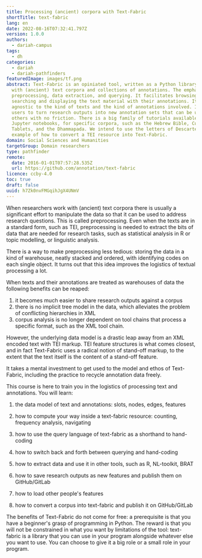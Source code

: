 ```yaml
---
title: Processing (ancient) corpora with Text-Fabric
shortTitle: text-fabric
lang: en
date: 2022-08-16T07:32:41.797Z
version: 1.0.0
authors:
  - dariah-campus
tags:
  - dh
categories:
  - dariah
  - dariah-pathfinders
featuredImage: images/tf.png
abstract: Text-Fabric is an opiniated tool, written as a Python library to work
  with (ancient) text corpora and collections of annotations. The emphasis is on
  preprocessing, data extraction, and querying. It facilitates browsing,
  searching and displaying the text material with their annotations. It is
  agnostic to the kind of texts and the kind of annotations involved. It helps
  users to turn research outputs into new annotation sets that can be used by
  others with no friction. There is a big family of tutorials available, as
  Jupyter notebooks, for specific corpora, such as the Hebrew Bible, Cuneiform
  Tablets, and the Dhammapada. We intend to use the letters of Descartes as an
  example of how to convert a TEI resource into Text-Fabric.
domain: Social Sciences and Humanities
targetGroup: Domain researchers
type: pathfinder
remote:
  date: 2016-01-01T07:57:28.535Z
  url: https://github.com/annotation/text-fabric
licence: ccby-4.0
toc: true
draft: false
uuid: h7Zk0nvFMGqihJgX4UNmV
---
```

When researchers work with (ancient) text corpora there is usually a significant effort to manipulate the data so that it can be used to address research questions. This is called preprocessing. Even when the texts are in a standard form, such as TEI, preprocessing is needed to extract the bits of data that are needed for research tasks, such as statistical analysis in R or topic modelling, or linguistic analysis. 

There is a way to make preprocessing less tedious: storing the data in a kind of warehouse, neatly stacked and ordered, with identifying codes on each single object. It turns out that this idea improves the logistics of textual processing a lot.

When texts and their annotations are treated as warehouses of data the following benefits can be reaped:

1. it becomes much easier to share research outputs against a corpus
2. there is no implicit tree model in the data, which alleviates the problem of conflicting hierarchies in XML
3. corpus analysis is no longer dependent on tool chains that process a specific format, such as the XML tool chain.

However, the underlying data model is a drastic leap away from an XML encoded text with TEI markup. TEI feature structures is what comes closest, and in fact Text-Fabric uses a radical notion of stand-off markup, to the extent that the text itself is the content of a stand-off feature.

It takes a mental investment to get used to the model and ethos of Text-Fabric, including the practice to recycle annotation data freely.

This course is here to train you in the logistics of processing text and annotations. You will learn:

1. the data model of text and annotations: slots, nodes, edges, features

2. how to compute your way inside a text-fabric resource: counting, frequency analysis, navigating

3. how to use the query language of text-fabric as a shorthand to hand-coding

4. how to switch back and forth between querying and hand-coding

5. how to extract data and use it in other tools, such as R, NL-toolkit, BRAT

5. how to save research outputs as new features and publish them on GitHub/GitLab

6. how to load other people's features

7. how to convert a corpus into text-fabric and publish it on GitHub/GitLab

The benefits of Text-Fabric do not come for free: a prerequisite is that you have a beginner's grasp of programming in Python. The reward is that you will not be constrained in what you want by limitations of the tool: text-fabric is a library that you can use in your program alongside whatever else you want to use. You can choose to give it a big role or a small role in your program.